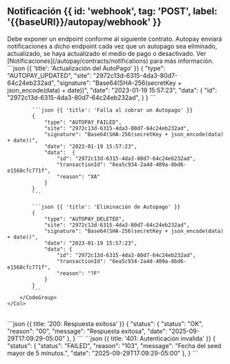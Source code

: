 
## Notificación {{ id: 'webhook', tag: 'POST', label: '{{baseURl}}/autopay/webhook' }}
<Row>
    <Col>
        Debe exponer un endpoint conforme al siguiente contrato. Autopay enviará notificaciones a dicho endpoint cada vez que un autopago sea eliminado, actualizado, se haya actualizado el medio de pago o desactivado.
        Ver [Notificaciones](/autopay/contracts/notifications) para más información.
        <ApiReader
            path="/autopay/webhook"
            method="POST"
            api={props.refs}
        />
    </Col>
    <Col sticky={true}>
        <CodeGroup title="Solicitud" tag="POST" label="/autopay/webhook">
            ```json {{ 'title': 'Actualización del AutoPago' }}
            {
                "type": "AUTOPAY_UPDATED",
                "site": "2972c13d-6315-4da3-80d7-64c24eb232ad",
                "signature": "Base64(SHA-256(secretKey + json_encode(data) + date))",
                "date": "2023-01-19 15:57:23",
                "data":  {
                    "id": "2972c13d-6315-4da3-80d7-64c24eb232ad",
                }
            }
            ```

            ```json {{ 'title': 'Falla al cobrar un Autopago' }}
            {
                "type": "AUTOPAY_FAILED",
                "site": "2972c13d-6315-4da3-80d7-64c24eb232ad",
                "signature": "Base64(SHA-256(secretKey + json_encode(data) + date))",
                "date": "2023-01-19 15:57:23",
                "data":  {
                    "id": "2972c13d-6315-4da3-80d7-64c24eb232ad",
                    "transactionId": "6ea5c934-2a4d-409a-8bd6-e1568cfc771f",
                    "reason": "XA"
                }
            }
            ```

            ```json {{ 'title': 'Eliminación de Autopago' }}
            {
                "type": "AUTOPAY_DELETED",
                "site": "2972c13d-6315-4da3-80d7-64c24eb232ad",
                "signature": "Base64(SHA-256(secretKey + json_encode(data) + date))",
                "date": "2023-01-19 15:57:23",
                "data": {
                    "id": "2972c13d-6315-4da3-80d7-64c24eb232ad",
                    "transactionId": "6ea5c934-2a4d-409a-8bd6-e1568cfc771f",
                    "reason": "?F"
                }
            }
            ```
        </CodeGroup>
    </Col>
</Row>

<Row>
    <Col>
        <ApiReader
            path="/autopay/webhook"
            method="POST"
            type="response"
            api={props.refs}
        />
    </Col>
    <Col sticky>
        <br />
        <CodeGroup title="Respuesta">
            ```json {{ title: '200: Respuesta exitosa' }}
            {
              "status": {
                 "status": "OK",
                 "reason": "00",
                 "message": "Respuesta exitosa",
                 "date": "2025-09-29T17:09:29-05:00"
              },
            }
            ```
            ```json {{ title: '401: Autenticación invalida' }}
            {
              "status": {
                 "status": "FAILED",
                 "reason": "103",
                 "message": "Fecha del seed mayor de 5 minutos.",
                 "date": "2025-09-29T17:09:29-05:00"
              },
            }
            ```
        </CodeGroup>
    </Col>
</Row>